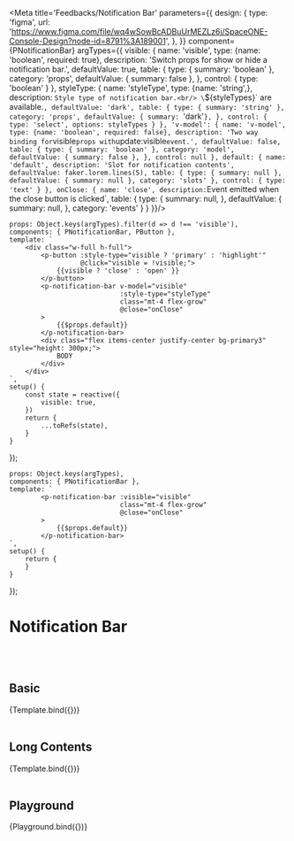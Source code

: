 
<Meta title='Feedbacks/Notification Bar' parameters={{
    design: {
        type: 'figma',
        url: 'https://www.figma.com/file/wq4wSowBcADBuUrMEZLz6i/SpaceONE-Console-Design?node-id=8791%3A189001',
    },
}} component={PNotificationBar} argTypes={{
    visible: {
        name: 'visible',
        type: {name: 'boolean', required: true},
        description: 'Switch props for show or hide a notification bar.',
        defaultValue: true,
        table: {
            type: {
                summary: 'boolean'
            },
            category: 'props',
            defaultValue: {
                summary: false
            },
        },
        control: {
            type: 'boolean'
        }
    },
    styleType: {
        name: 'styleType',
        type: {name: 'string',},
        description: `Style type of notification bar.<br/>
                      \`${styleTypes}\` are available.`,
        defaultValue: 'dark',
        table: {
            type: {
                summary: 'string'
            },
            category: 'props',
            defaultValue: {
                summary: `'dark'`
            },
        },
        control: {
            type: 'select',
            options: styleTypes
        }
    },
    'v-model': {
        name: 'v-model',
        type: {name: 'boolean', required: false},
        description: 'Two way binding for `visible` props with `update:visible` event.',
        defaultValue: false,
        table: {
            type: {
                summary: 'boolean'
            },
            category: 'model',
            defaultValue: {
                summary: false
            },
        },
        control: null
    },
    default: {
        name: 'default',
        description: 'Slot for notification contents',
        defaultValue: faker.lorem.lines(5),
        table: {
            type: {
                summary: null
            },
            defaultValue: {
                summary: null
            },
            category: 'slots'
        },
        control: {
            type: 'text'
        }
    },
    onClose: {
        name: 'close',
        description: `Event emitted when the close button is clicked`,
        table: {
            type: {
                summary: null,
            },
            defaultValue: {
                summary: null,
            },
            category: 'events'
        }
    }
}}/>


    props: Object.keys(argTypes).filter(d => d !== 'visible'),
    components: { PNotificationBar, PButton },
    template: `
        <div class="w-full h-full">
            <p-button :style-type="visible ? 'primary' : 'highlight'"
                      @click="visible = !visible;">
                {{visible ? 'close' : 'open' }}
            </p-button>
            <p-notification-bar v-model="visible"
                                :style-type="styleType"
                                class="mt-4 flex-grow"
                                @close="onClose"
            >
                {{$props.default}}
            </p-notification-bar>
            <div class="flex items-center justify-center bg-primary3" style="height: 300px;">
                BODY
            </div>
        </div>
    `,
    setup() {
        const state = reactive({
            visible: true,
        })
        return {
            ...toRefs(state),
        }
    }
});

    props: Object.keys(argTypes),
    components: { PNotificationBar },
    template: `
            <p-notification-bar :visible="visible"
                                class="mt-4 flex-grow"
                                @close="onClose"
            >
                {{$props.default}}
            </p-notification-bar>
    `,
    setup() {
        return {
        }
    }
});


# Notification Bar
<br/>
<br/>

## Basic

<Canvas>
    <Story name="basic">
        {Template.bind({})}
    </Story>
</Canvas>

<br/>
<br/>

## Long Contents

<Canvas>
    <Story name="long contents" args={{
        default: faker.lorem.lines(30)
    }}>
        {Template.bind({})}
    </Story>
</Canvas>

<br/>
<br/>

## Playground

<Canvas>
    <Story name="playground">
        {Playground.bind({})}
    </Story>
</Canvas>

<ArgsTable story="playground"/>

